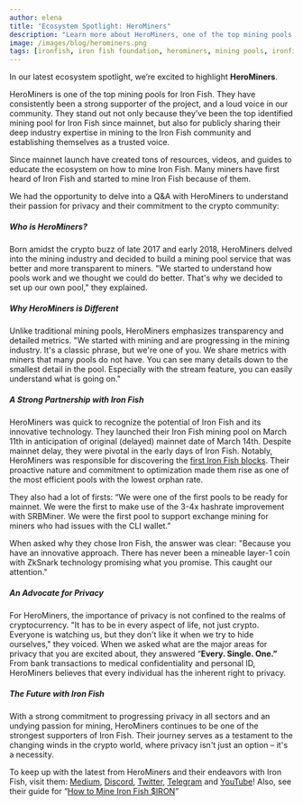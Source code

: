 ```yaml
---
author: elena
title: "Ecosystem Spotlight: HeroMiners"
description: "Learn more about HeroMiners, one of the top mining pools for Iron Fish"
image: /images/blog/herominers.png
tags: [ironfish, iron fish foundation, herominers, mining pools, ironfish mining]
---
```

In our latest ecosystem spotlight, we’re excited to highlight **HeroMiners**. 

HeroMiners is one of the top mining pools for Iron Fish. They have consistently been a strong supporter of the project, and a loud voice in our community. They stand out not only because they’ve been the top identified mining pool for Iron Fish since mainnet, but also for publicly sharing their deep industry expertise in mining to the Iron Fish community and establishing themselves as a trusted voice. 

Since mainnet launch have created tons of resources, videos, and guides to educate the ecosystem on how to mine Iron Fish. Many miners have first heard of Iron Fish and started to mine Iron Fish because of them. 

We had the opportunity to delve into a Q&A with HeroMiners to understand their passion for privacy and their commitment to the crypto community:

##### **Who is HeroMiners?**
Born amidst the crypto buzz of late 2017 and early 2018, HeroMiners delved into the mining industry and decided to build a mining pool service that was better and more transparent to miners. "We started to understand how pools work and we thought we could do better. That's why we decided to set up our own pool," they explained.

##### **Why HeroMiners is Different**
Unlike traditional mining pools, HeroMiners emphasizes transparency and detailed metrics. "We started with mining and are progressing in the mining industry. It's a classic phrase, but we're one of you. We share metrics with miners that many pools do not have. You can see many details down to the smallest detail in the pool. Especially with the stream feature, you can easily understand what is going on."

##### **A Strong Partnership with Iron Fish**
HeroMiners was quick to recognize the potential of Iron Fish and its innovative technology. They launched their Iron Fish mining pool on March 11th in anticipation of original (delayed) mainnet date of March 14th. Despite mainnet delay, they were pivotal in the early days of Iron Fish. Notably, HeroMiners was responsible for discovering the [first Iron Fish blocks](https://twitter.com/HeroMinerss/status/1649136121685655554). Their proactive nature and commitment to optimization made them rise as one of the most efficient pools with the lowest orphan rate.

They also had a lot of firsts: “We were one of the first pools to be ready for mainnet. We were the first to make use of the 3-4x hashrate improvement with SRBMiner. We were the first pool to support exchange mining for miners who had issues with the CLI wallet.”

When asked why they chose Iron Fish, the answer was clear: "Because you have an innovative approach. There has never been a mineable layer-1 coin with ZkSnark technology promising what you promise. This caught our attention."

##### **An Advocate for Privacy**
For HeroMiners, the importance of privacy is not confined to the realms of cryptocurrency. "It has to be in every aspect of life, not just crypto. Everyone is watching us, but they don't like it when we try to hide ourselves," they voiced. When we asked what are the major areas for privacy that you are excited about, they answered “****************************************Every. Single. One.”**************************************** From bank transactions to medical confidentiality and personal ID, HeroMiners believes that every individual has the inherent right to privacy.

##### **The Future with Iron Fish**
With a strong commitment to progressing privacy in all sectors and an undying passion for mining, HeroMiners continues to be one of the strongest supporters of Iron Fish. Their journey serves as a testament to the changing winds in the crypto world, where privacy isn't just an option – it's a necessity.

To keep up with the latest from HeroMiners and their endeavors with Iron Fish, visit them: [Medium](https://herominers.medium.com/), [Discord](https://discordapp.com/invite/gvWSs84), [Twitter](https://twitter.com/HeroMinerss), [Telegram](https://t.me/HeroMinersPool) and [YouTube](https://www.youtube.com/@herominers1985/videos)! Also, see their guide for “[How to Mine Iron Fish $IRON](https://ironfish.herominers.com/#how-to-mine-ironfish-iron)”
